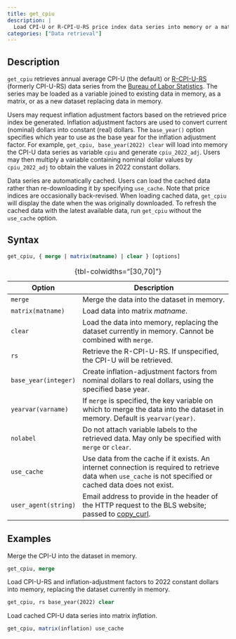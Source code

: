 ```yaml
---
title: get_cpiu
description: |
  Load CPI-U or R-CPI-U-RS price index data series into memory or a matrix.
categories: ["Data retrieval"]
---
```


## Description

`get_cpiu` retrieves annual average CPI-U (the default) or [R-CPI-U-RS](https://www.bls.gov/cpi/research-series/r-cpi-u-rs-home.htm) (formerly CPI-U-RS) data series from the [Bureau of Labor Statistics](https://www.bls.gov/cpi/home.htm). The series may be loaded as a variable joined to existing data in memory, as a matrix, or as a new dataset replacing data in memory.

Users may request inflation adjustment factors based on the retrieved price index be generated. Inflation adjustment factors are used to convert current (nominal) dollars into constant (real) dollars. The `base_year()` option specifies which year to use as the base year for the inflation adjustment factor. For example, `get_cpiu, base_year(2022) clear` will load into memory the CPI-U data series as variable `cpiu` and generate `cpiu_2022_adj`. Users may then multiply a variable containing nominal dollar values by `cpiu_2022_adj` to obtain the values in 2022 constant dollars.

Data series are automatically cached. Users can load the cached data rather than re-downloading it by specifying `use_cache`. Note that price indices are occasionally back-revised. When loading cached data, `get_cpiu` will display the date when the was originally downloaded. To refresh the cached data with the latest available data, run `get_cpiu` without the `use_cache` option.

## Syntax

``` stata
get_cpiu, { merge | matrix(matname) | clear } [options]
```

| Option               | Description                                                                                                                                                |
|-------------------|-----------------------------------------------------|
| `merge`              | Merge the data into the dataset in memory.                                                                                                                 |
| `matrix(matname)`    | Load data into matrix *matname*.                                                                                                                           |
| `clear`              | Load the data into memory, replacing the dataset currently in memory. Cannot be combined with `merge`.                                                     |
| `rs`                 | Retrieve the R-CPI-U-RS. If unspecified, the CPI-U will be retrieved.                                                                                      |
| `base_year(integer)` | Create inflation-adjustment factors from nominal dollars to real dollars, using the specified base year.                                                   |
| `yearvar(varname)`   | If `merge` is specified, the key variable on which to merge the data into the dataset in memory. Default is `yearvar(year)`.                               |
| `nolabel`            | Do not attach variable labels to the retrieved data. May only be specified with `merge` or `clear`.                                                        |
| `use_cache`          | Use data from the cache if it exists. An internet connection is required to retrieve data when `use_cache` is not specified or cached data does not exist. |
| `user_agent(string)` | Email address to provide in the header of the HTTP request to the BLS website; passed to [copy_curl](copy_curl.qmd).                                       |

: {tbl-colwidths="\[30,70\]"}

## Examples

Merge the CPI-U into the dataset in memory.

``` stata
get_cpiu, merge
```

Load CPI-U-RS and inflation-adjustment factors to 2022 constant dollars into memory, replacing the dataset currently in memory.

``` stata
get_cpiu, rs base_year(2022) clear
```

Load cached CPI-U data series into matrix *inflation*.

``` stata
get_cpiu, matrix(inflation) use_cache
```
